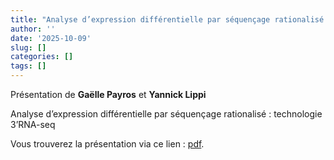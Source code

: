 ```yaml
---
title: "Analyse d’expression différentielle par séquençage rationalisé : technologie 3'RNA-seq, Gaëlle Payros et Yannick Lippi"
author: ''
date: '2025-10-09'
slug: []
categories: []
tags: []
---
```



Présentation de **Gaëlle Payros** et **Yannick Lippi**

Analyse d’expression différentielle par séquençage rationalisé : technologie 3'RNA-seq 

Vous trouverez la présentation via ce lien : [pdf](/diapos/Biopuces_2025_10_quantseq.pdf).

